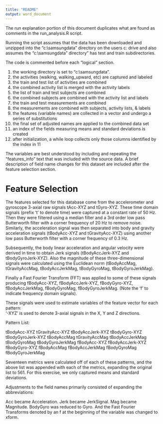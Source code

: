 ```yaml
---
title: "README"
output: word_document
---
```


The run explanation portion of this document duplicates what are found as comments in the run_analysis.R script.

Running the script assumes that the data has been downloaded and unzipped into the "c:\\samsungdata" directory on the users c: drive and also assumes the "c:\\samsungdata" directory" has test and train subdirectories.

The code is commented before each "logical" section.

1) the working directory is set to "c:\\samsungdata".
2) the activities (walking, walking_upward, etc) are captured and labeled
3) the train and test list of activities are combined
4) the combined activity list is merged with the activity labels
5) the list of train and test subjects are combined
6) the combined subjects are combined with the activity list and labels
7) the train and test measurements are combined
8) the measurements are combined with subjects, activity lists, & labels
9) the features (variable names) are collected in a vector and undergo a series of substitutions
10) the final set of adjusted names are applied to the combined data set
11) an index of the fields measuring means and standard deviations is created
12) after initialization, a while loop collects only those columns identified by the index in 11

The variables are best understood by including and repeating the "features_info" text that was included with the source data.
A brief description of field name changes for this dataset are included after the feature selection section.

Feature Selection 
=================

The features selected for this database come from the accelerometer and gyroscope 3-axial raw signals tAcc-XYZ and tGyro-XYZ. These time domain signals (prefix 't' to denote time) were captured at a constant rate of 50 Hz. Then they were filtered using a median filter and a 3rd order low pass Butterworth filter with a corner frequency of 20 Hz to remove noise. Similarly, the acceleration signal was then separated into body and gravity acceleration signals (tBodyAcc-XYZ and tGravityAcc-XYZ) using another low pass Butterworth filter with a corner frequency of 0.3 Hz. 

Subsequently, the body linear acceleration and angular velocity were derived in time to obtain Jerk signals (tBodyAccJerk-XYZ and tBodyGyroJerk-XYZ). Also the magnitude of these three-dimensional signals were calculated using the Euclidean norm (tBodyAccMag, tGravityAccMag, tBodyAccJerkMag, tBodyGyroMag, tBodyGyroJerkMag). 

Finally a Fast Fourier Transform (FFT) was applied to some of these signals producing fBodyAcc-XYZ, fBodyAccJerk-XYZ, fBodyGyro-XYZ, fBodyAccJerkMag, fBodyGyroMag, fBodyGyroJerkMag. (Note the 'f' to indicate frequency domain signals). 

These signals were used to estimate variables of the feature vector for each pattern:  
'-XYZ' is used to denote 3-axial signals in the X, Y and Z directions.

Pattern List:

tBodyAcc-XYZ
tGravityAcc-XYZ
tBodyAccJerk-XYZ
tBodyGyro-XYZ
tBodyGyroJerk-XYZ
tBodyAccMag
tGravityAccMag
tBodyAccJerkMag
tBodyGyroMag
tBodyGyroJerkMag
fBodyAcc-XYZ
fBodyAccJerk-XYZ
fBodyGyro-XYZ
fBodyAccMag
fBodyAccJerkMag
fBodyGyroMag
fBodyGyroJerkMag

Seventeen metrics were calculated off of each of these patterns, and the above list was appended with each of the metrics, expanding the original list to 561.  For this exercise, we only captured means and standard deviations.

Adjustments to the field names primarily consisted of expanding the abbreviations:

Acc became Acceleration.
Jerk became JerkSignal.
Mag became Magnitude.
BodyGyro was reduced to Gyro.
And the Fast Fourier Transforms denoted by an f at the beginning of the variable was changed to xform.



